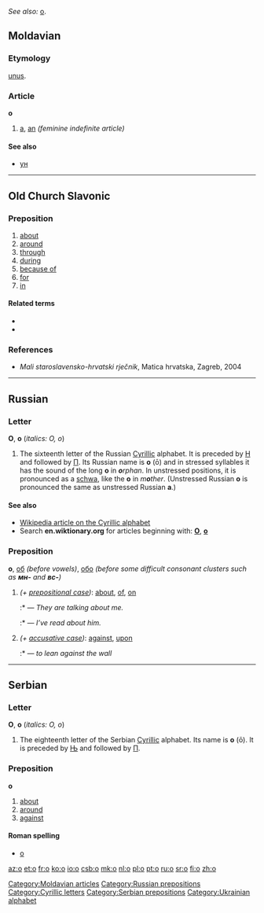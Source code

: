 ''See also:'' [[o]].
==Moldavian==

===Etymology===
{{etyl|la|ro}} [[unus]].
{{mo-indef-art}}

===Article===
'''о''' {{f}}

# [[a]], [[an]] ''(feminine indefinite article)''

====See also====
* [[ун]]

[[Category:Moldavian articles]]

----

==Old Church Slavonic==

===Preposition===
{{infl|cu|preposition|tr=o}}

# [[about]]
# [[around]]
# [[through]]
# [[during]]
# [[because of]]
# [[for]]
# [[in]]

====Related terms====
* {{l|cu|об}}
* {{l|cu|объ}}

===References===
* ''Mali staroslavensko-hrvatski rječnik'', Matica hrvatska, Zagreb, 2004

----

==Russian==

===Letter===
'''О''', '''о''' (''italics: О, о'')

# The sixteenth letter of the Russian [[Cyrillic]] alphabet. It is preceded by [[н|Н]] and followed by [[п|П]]. Its Russian name is '''о''' (ō) and in stressed syllables it has the sound of the long '''o''' in '''''o'''rphan''. In unstressed positions, it is pronounced as a [[schwa]], like the '''o''' in ''m'''o'''ther''. (Unstressed Russian '''о''' is pronounced the same as unstressed Russian '''а'''.)

====See also====
* [[w:Cyrillic alphabet|Wikipedia article on the Cyrillic alphabet]]
* Search '''en.wiktionary.org''' for articles beginning with: '''[http://en.wiktionary.org/w/index.php?title=Special%3AAllpages&from=%D0%9E&namespace=0 О]''', '''[http://en.wiktionary.org/w/index.php?title=Special%3AAllpages&from=%D0%BE&namespace=0 о]'''

===Preposition===
'''о''', [[об]] ''(before vowels)'', [[обо]] ''(before some difficult consonant clusters such as '''''мн-''''' and '''''вс-''''')''

# ''(+ [[prepositional case]])'': [[about]], [[of]], [[on]]
#:* {{Cyrl|Они́ [[говорить|говоря́т]] обо [[я#Russian|мне́]]}} — ''They are talking about me.''
#:* {{Cyrl|[[я|Я]] [[читать|чита́л]] о [[он|нём]]}} — ''I’ve read about him.''
# ''(+ [[accusative case]])'': [[against]], [[upon]]
#:* {{Cyrl|[[опираться|опира́ться]] о [[стена|сте́ну]]}} — ''to lean against the wall''

[[Category:Russian prepositions]]

----

==Serbian==

===Letter===
'''О''', '''о''' (''italics: О, о'')

# The eighteenth letter of the Serbian [[Cyrillic]] alphabet.  Its name is '''о''' (ō). It is preceded by [[њ|Њ]] and followed by [[п|П]].

===Preposition===
'''о'''

# [[about]]
# [[around]]
# [[against]]

====Roman spelling====
* [[o#Serbian|o]]

[[Category:Cyrillic letters]]
[[Category:Serbian prepositions]]
[[Category:Ukrainian alphabet]]

[[az:о]]
[[et:о]]
[[fr:о]]
[[ko:о]]
[[io:о]]
[[csb:о]]
[[mk:о]]
[[nl:о]]
[[pl:о]]
[[pt:о]]
[[ru:о]]
[[sr:о]]
[[fi:о]]
[[zh:о]]